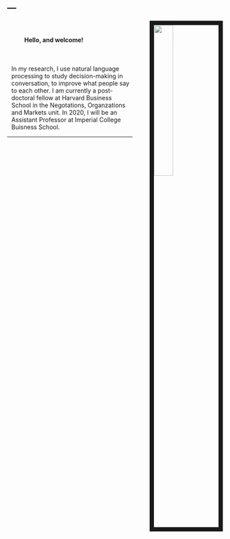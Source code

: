 ---
---

<link rel="stylesheet" href="styles.css" type="text/css">

<img src="images/mikeface.jpg" style="width:30%; border:10px solid; margin-right: 0px; margin-left: 40px" align="right">
<br/>
<h4 style="margin-left: 40px">Hello, and welcome!</h4>
<br/>
<div style="margin-left: 10px">

In my research, I use natural language processing to study decision-making in conversation, to improve what people say to each other. I am currently a post-doctoral fellow at Harvard Business School in the Negotations, Organzations and Markets unit. In 2020, I will be an Assistant Professor at Imperial College Buisness School.

</div>
***
